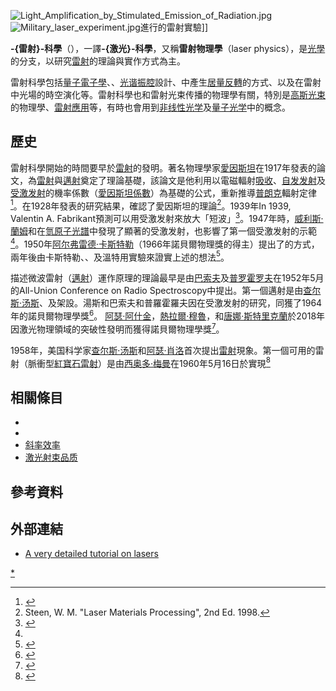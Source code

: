 {{noteTA
|G1=Physics
|G2=長度單位
|T=zh:激光科學;zh-hans:激光科学;zh-hant:激光科學;zh-hk:激光科學;zh-tw:雷射科學;zh-sg:镭射科学;zh-mo:激光科學;
|1=zh:激光;zh-hans:激光;zh-hant:激光;zh-hk:激光;zh-tw:雷射;zh-sg:镭射;zh-mo:激光;
}}
[[File:Light_Amplification_by_Stimulated_Emission_of_Radiation.jpg|thumb]]
[[File:Military_laser_experiment.jpg|thumb]]進行的雷射實驗]]

'''-{雷射}-科學'''（{{lang-en|Laser science}}），一譯'''-{激光}-科學'''，又稱'''雷射物理學'''（laser physics），是[[光學|光學]]的分支，以研究[[雷射|雷射]]的理論與實作方式為主。

雷射科學包括[[量子電子學|量子電子學]]、{{le|雷射產生|Laser construction}}、[[光谐振腔|光谐振腔]]設計、{{le|主動激光介質|active laser medium}}中產生[[居量反轉|居量反轉]]的方式、以及在雷射中光場的時空演化等。雷射科學也和雷射光束传播的物理學有關，特別是[[高斯光束|高斯光束]]的物理學、[[雷射應用|雷射應用]]等，有時也會用到[[非线性光学|非线性光学]]及[[量子光学|量子光学]]中的概念。

==歷史==
{{see also|雷射}}

雷射科學開始的時間要早於[[雷射|雷射]]的發明。著名物理學家[[愛因斯坦|愛因斯坦]]在1917年發表的論文，為[[雷射|雷射]]與[[邁射|邁射]]奠定了理論基礎，該論文是他利用以電磁輻射[[吸收_(光学)|吸收]]、[[自发发射|自发发射]]及[[受激发射|受激发射]]的機率係數（[[愛因斯坦係數|愛因斯坦係數]]）為基礎的公式，重新推導[[普朗克|普朗克]]輻射定律<ref>{{cite journal |first=Albert |last=Einstein |title=Zur Quantentheorie der Strahlung |trans_title=On the Quantum Theory of Radiation|language=de |year=1917}}</ref>。{{le|魯道夫·拉登堡|Rudolf Ladenburg}}在1928年發表的研究結果，確認了愛因斯坦的理論<ref name="Steen, W. M 1998">Steen, W. M. "Laser Materials Processing", 2nd Ed. 1998.</ref>。1939年In 1939, Valentin A. Fabrikant預測可以用受激发射來放大「短波」<ref>{{cite web |url=http://wwwold.unimib.it/ateneo/presentazione/direzione_ammva/prevenzione_protezione/Semin_sicur_laser.ppt |title=Il rischio da laser: cosa è e come affrontarlo; analisi di un problema non così lontano da noi |language=it |trans_title=The risk from laser: what it is and what it is like facing it; analysis of a problem which is thus not far away from us. |work=Programma Corso di Formazione Obbligatorio Anno 2004 |year=2004 |first=Dimitri |last=Batani |format=Powerpoint |accessdate=2007-07-01 |archiveurl=https://web.archive.org/web/20070614115935/http://wwwold.unimib.it/ateneo/presentazione/direzione_ammva/prevenzione_protezione/Semin_sicur_laser.ppt |archivedate=2007-06-14 |deadurl=yes }}</ref>。1947年時，[[威利斯·蘭姆|威利斯·蘭姆]]和{{le|羅伯特·拉塞福|Robert Retherford}}在[[氫原子光譜|氫原子光譜]]中發現了顯著的受激发射，也影響了第一個受激发射的示範<ref name="Steen, W. M 1998"/>。1950年[[阿尔弗雷德·卡斯特勒|阿尔弗雷德·卡斯特勒]]（1966年諾貝爾物理獎的得主）提出了{{le|光泵激昇|optical pumping}}的方式，兩年後由卡斯特勒、{{le|尚·布魯塞爾|Jean Brossel}}、及溫特用實驗來證實上述的想法<ref>{{cite web |url=http://nobelprize.org/nobel_prizes/physics/laureates/1966/press.html |title=The Nobel Prize in Physics 1966 |work=Presentation Speech by Professor Ivar Waller |accessdate=2010-10-17 |archive-date=2018-07-09 |archive-url=https://web.archive.org/web/20180709190218/https://www.nobelprize.org/nobel_prizes/physics/laureates/1966/press.html |dead-url=no }}</ref>。

描述微波雷射（[[邁射|邁射]]）運作原理的理論最早是由[[尼古拉·根纳季耶维奇·巴索夫|巴索夫]]及[[亚历山大·米哈伊洛维奇·普罗霍罗夫|普罗霍罗夫]]在1952年5月的All-Union Conference on Radio Spectroscopy中提出。第一個邁射是由[[查尔斯·汤斯|查尔斯·汤斯]]、{{le|詹姆斯·戈登|James_P._Gordon}}及{{link-de|赫伯特·蔡格爾|Herbert Zeiger}}架設。湯斯和巴索夫和普羅霍羅夫因在受激发射的研究，同獲了1964年的諾貝爾物理學獎<ref>{{cite web | title = The Nobel Prize in Physics 1964 | publisher = Nobel Foundation | url = http://nobelprize.org/nobel_prizes/physics/laureates/1964/index.html | accessdate = 2008-10-09 | archive-date = 2008-09-17 | archive-url = https://web.archive.org/web/20080917024917/http://nobelprize.org/nobel_prizes/physics/laureates/1964/index.html | dead-url = no }}</ref>。 [[阿瑟·阿什金|阿瑟·阿什金]]，[[熱拉爾·穆魯|熱拉爾·穆魯]]，和[[唐娜·斯特里克蘭|唐娜·斯特里克蘭]]於2018年因激光物理領域的突破性發明而獲得諾貝爾物理學獎<ref name=N18>{{cite web | title = The Nobel Prize in Physics 2018 | publisher = Nobel Foundation | url = https://www.nobelprize.org/prizes/physics/2018/press-release/ | accessdate = 2 October 2018 | archive-date = 2018-10-02 | archive-url = https://web.archive.org/web/20181002141926/https://www.nobelprize.org/prizes/physics/2018/press-release/ | dead-url = no }}</ref>。

1958年，美国科学家[[查尔斯·汤斯|查尔斯·汤斯]]和[[阿瑟·肖洛|阿瑟·肖洛]]首次提出[[雷射|雷射]]現象。第一個可用的雷射（脈衝型[[紅寶石雷射|紅寶石雷射]]）是由[[西奥多·梅曼|西奥多·梅曼]]在1960年5月16日於{{le|HRL實驗室|HRL Laboratories}}實現<ref>{{cite web |accessdate=2010-10-17 |url=http://www.press.uchicago.edu/Misc/Chicago/284158_townes.html |title=The first laser |publisher=University of Chicago |author=Charles Hard Townes |archive-date=2004-04-04 |archive-url=https://web.archive.org/web/20040404035245/http://www.press.uchicago.edu/Misc/Chicago/284158_townes.html |dead-url=no }}</ref>

==相關條目==
*{{le|雷射縮寫|Laser acronyms}}
*{{le|雷射種類列表|List of laser types}}
*[[斜率效率|斜率效率]]
*[[激光射束品质|激光射束品质]]

==參考資料==
{{reflist}}

==外部連結==
* [https://web.archive.org/web/20080614025123/http://repairfaq.ece.drexel.edu/sam/laserfaq.htm A very detailed tutorial on lasers]

{{激光}}

[[Category:激光科学|*]]